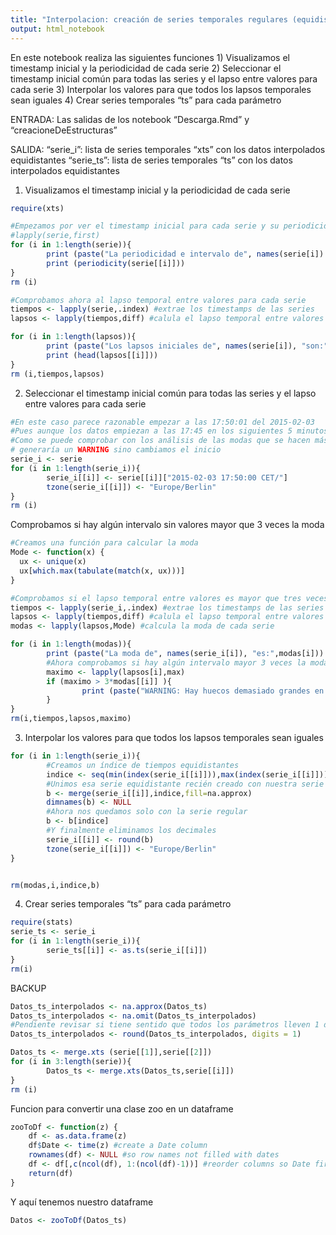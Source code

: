 ```yaml
---
title: "Interpolacion: creación de series temporales regulares (equidistantes)"
output: html_notebook
---
```

En este notebook realiza las siguientes funciones
1) Visualizamos el timestamp inicial y la periodicidad de cada serie
2) Seleccionar el timestamp inicial común para todas las series y el lapso entre valores para cada serie
3) Interpolar los valores para que todos los lapsos temporales sean iguales
4) Crear series temporales "ts" para cada parámetro

ENTRADA:
Las salidas de los notebook "Descarga.Rmd" y "creacioneDeEstructuras"

SALIDA: 
"serie_i": lista de series temporales "xts" con los datos interpolados equidistantes 
"serie_ts": lista de series temporales "ts" con los datos interpolados equidistantes

1) Visualizamos el timestamp inicial y la periodicidad de cada serie

```r
require(xts)
```


```r
#Empezamos por ver el timestamp inicial para cada serie y su periodicidad
#lapply(serie,first)
for (i in 1:length(serie)){
        print (paste("La periodicidad e intervalo de", names(serie[i]) ,"son:"))
        print (periodicity(serie[[i]]))
}
rm (i)
```

```r
#Comprobamos ahora al lapso temporal entre valores para cada serie 
tiempos <- lapply(serie,.index) #extrae los timestamps de las series
lapsos <- lapply(tiempos,diff) #calula el lapso temporal entre valores

for (i in 1:length(lapsos)){
        print (paste("Los lapsos iniciales de", names(serie[i]), "son:"))
        print (head(lapsos[[i]]))
}
rm (i,tiempos,lapsos)
```


2) Seleccionar el timestamp inicial común para todas las series y el lapso entre valores para cada serie
```r
#En este caso parece razonable empezar a las 17:50:01 del 2015-02-03
#Pues aunque los datos empiezan a las 17:45 en los siguientes 5 minutos no hay datos
#Como se puede comprobar con los análisis de las modas que se hacen más adelante y que
# generaría un WARNING sino cambiamos el inicio
serie_i <- serie
for (i in 1:length(serie_i)){
        serie_i[[i]] <- serie[[i]]["2015-02-03 17:50:00 CET/"]
        tzone(serie_i[[i]]) <- "Europe/Berlin"
}
rm (i)
```

Comprobamos si hay algún intervalo sin valores mayor que 3 veces la moda
```r
#Creamos una función para calcular la moda
Mode <- function(x) {
  ux <- unique(x)
  ux[which.max(tabulate(match(x, ux)))]
}

#Comprobamos si el lapso temporal entre valores es mayor que tres veces la moda
tiempos <- lapply(serie_i,.index) #extrae los timestamps de las series
lapsos <- lapply(tiempos,diff) #calula el lapso temporal entre valores
modas <- lapply(lapsos,Mode) #calcula la moda de cada serie

for (i in 1:length(modas)){
        print (paste("La moda de", names(serie_i[i]), "es:",modas[i]))
        #Ahora comprobamos si hay algún intervalo mayor 3 veces la moda
        maximo <- lapply(lapsos[i],max)
        if (maximo > 3*modas[[i]] ){
                print (paste("WARNING: Hay huecos demasiado grandes en la serie:", maximo ))
        }
}
rm(i,tiempos,lapsos,maximo)
```

3) Interpolar los valores para que todos los lapsos temporales sean iguales

```r

for (i in 1:length(serie_i)){
        #Creamos un índice de tiempos equidistantes
        indice <- seq(min(index(serie_i[[i]])),max(index(serie_i[[i]])), by = as.difftime(modas[[i]],units='secs'))
        #Unimos esa serie equidistante recién creado con nuestra serie e interpolamos
        b <- merge(serie_i[[i]],indice,fill=na.approx) 
        dimnames(b) <- NULL
        #Ahora nos quedamos solo con la serie regular
        b <- b[indice]
        #Y finalmente eliminamos los decimales
        serie_i[[i]] <- round(b)
        tzone(serie_i[[i]]) <- "Europe/Berlin"
}


rm(modas,i,indice,b)
```

4) Crear series temporales "ts" para cada parámetro

```r
require(stats)
serie_ts <- serie_i
for (i in 1:length(serie_i)){
        serie_ts[[i]] <- as.ts(serie_i[[i]])
}
rm(i)
```






BACKUP
```r
Datos_ts_interpolados <- na.approx(Datos_ts)
Datos_ts_interpolados <- na.omit(Datos_ts_interpolados)
#Pendiente revisar si tiene sentido que todos los parámetros lleven 1 decimal
Datos_ts_interpolados <- round(Datos_ts_interpolados, digits = 1)
```


```r
Datos_ts <- merge.xts (serie[[1]],serie[[2]])
for (i in 3:length(serie)){
        Datos_ts <- merge.xts(Datos_ts,serie[[i]])
}
rm (i)
```


Funcion para convertir una clase zoo en un dataframe
```r
zooToDf <- function(z) {
    df <- as.data.frame(z) 
    df$Date <- time(z) #create a Date column
    rownames(df) <- NULL #so row names not filled with dates
    df <- df[,c(ncol(df), 1:(ncol(df)-1))] #reorder columns so Date first
    return(df)
}
```

Y aquí tenemos nuestro dataframe
```r
Datos <- zooToDf(Datos_ts)
```
